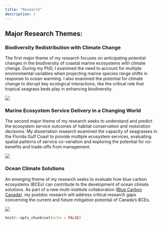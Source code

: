```yaml
---
title: "Research"
description: |
---
```


## Major Research Themes:


### Biodiversity Redistribution with Climate Change

The first major theme of my research focuses on 
anticipating potential changes in the biodiversity of coastal marine ecosystems with climate change. During my PhD, I examined the need to account for multiple environmental variables when projecting marine species range shifts in response to ocean warming. I also examined the potential for climate change to disrupt key ecological interactions, like the critical role that tropical seagrass beds play in enhancing biodiversity. 

![](Seagrass_Biodiversity.jpg)

### Marine Ecosystem Service Delivery in a Changing World

The second major theme of my research seeks to understand and predict the ecosystem service outcomes of habitat conservation and restoration decisions. My dissertation research examined the capacity of seagrasses in the Florida Gulf Coast to provide multiple ecosystem services, evaluating spatial patterns of service co-variation and exploring the potential for co-benefits and trade-offs from management.

![](Ecosystem_Services.jpg)

### Ocean Climate Solutions

An emerging theme of my research seeks to evaluate how blue carbon ecosystems (BCEs) can contribute to the development of ocean climate solutions. As part of a new multi-institute collaboration ([Blue Carbon Canada](www.BlueCarbonCanada.ca)), my postdoc research will address critical research gaps concerning the current and future mitigation potential of Canada’s BCEs.

![](BCEs.jpg)


```r
knitr::opts_chunk$set(echo = FALSE)



```

